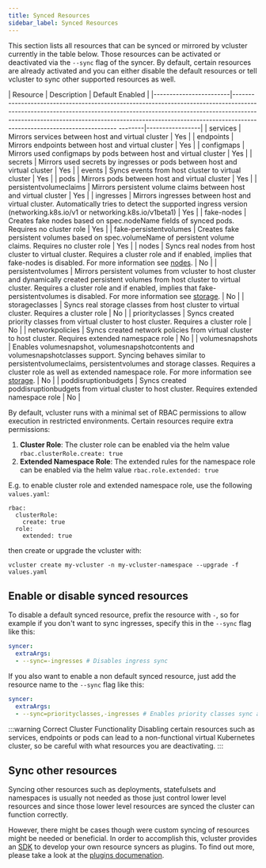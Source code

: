 ```yaml
---
title: Synced Resources
sidebar_label: Synced Resources
---
```


This section lists all resources that can be synced or mirrored by vcluster currently in the table below. Those resources can be activated or deactivated via the `--sync` flag of the syncer. By default, certain resources are already activated and you can either disable the default resources or tell vcluster to sync other supported resources as well.

| Resource               | Description                                                                                                                                                                                                                                                                                | Default Enabled |
|------------------------|----------------------------------------------------------------------------------------------------------------------------------------------------------------------------------------------------------------------------------------------------------------------------------- --------|-----------------|
| services               | Mirrors services between host and virtual cluster                                                                                                                                                                                                                                          | Yes             |
| endpoints              | Mirrors endpoints between host and virtual cluster                                                                                                                                                                                                                                         | Yes             |
| configmaps             | Mirrors used configmaps by pods between host and virtual cluster                                                                                                                                                                                                                           | Yes             |
| secrets                | Mirrors used secrets by ingresses or pods between host and virtual cluster                                                                                                                                                                                                                 | Yes             |
| events                 | Syncs events from host cluster to virtual cluster                                                                                                                                                                                                                                          | Yes             |
| pods                   | Mirrors pods between host and virtual cluster                                                                                                                                                                                                                                              | Yes             |
| persistentvolumeclaims | Mirrors persistent volume claims between host and virtual cluster                                                                                                                                                                                                                          | Yes             |
| ingresses              | Mirrors ingresses between host and virtual cluster. Automatically tries to detect the supported ingress version (networking.k8s.io/v1 or networking.k8s.io/v1beta1)                                                                                                                        | Yes             |
| fake-nodes             | Creates fake nodes based on spec.nodeName fields of synced pods. Requires no cluster role                                                                                                                                                                                                  | Yes             |
| fake-persistentvolumes | Creates fake persistent volumes based on spec.volumeName of persistent volume claims. Requires no cluster role                                                                                                                                                                             | Yes             |
| nodes                  | Syncs real nodes from host cluster to virtual cluster. Requires a cluster role and if enabled, implies that fake-nodes is disabled. For more information see [nodes](./nodes.mdx).                                                                                                         | No              |
| persistentvolumes      | Mirrors persistent volumes from vcluster to host cluster and dynamically created persistent volumes from host cluster to virtual cluster. Requires a cluster role and if enabled, implies that fake-persistentvolumes is disabled. For more information see [storage](./storage.mdx).      | No              |
| storageclasses         | Syncs real storage classes from host cluster to virtual cluster. Requires a cluster role                                                                                                                                                                                                   | No              |
| priorityclasses        | Syncs created priority classes from virtual cluster to host cluster. Requires a cluster role                                                                                                                                                                                               | No              |
| networkpolicies        | Syncs created network policies from virtual cluster to host cluster. Requires extended namespace role                                                                                                                                                                                      | No              |
| volumesnapshots        | Enables volumesnapshot, volumesnapshotcontents and volumesnapshotclasses support. Syncing behaves similar to persistentvolumeclaims, persistentvolumes and storage classes. Requires a cluster role as well as extended namespace role. For more information see [storage](./storage.mdx). | No              |
| poddisruptionbudgets   | Syncs created poddisruptionbudgets from virtual cluster to host cluster. Requires extended namespace role                                                                                                                                                                                  | No              |

By default, vcluster runs with a minimal set of RBAC permissions to allow execution in restricted environments. Certain resources require extra permissions:
1. **Cluster Role**: The cluster role can be enabled via the helm value `rbac.clusterRole.create: true`
2. **Extended Namespace Role**: The extended rules for the namespace role can be enabled via the helm value `rbac.role.extended: true`

E.g. to enable cluster role and extended namespace role, use the following `values.yaml`:

```
rbac:
  clusterRole: 
    create: true
  role:
    extended: true
```

then create or upgrade the vcluster with:

```
vcluster create my-vcluster -n my-vcluster-namespace --upgrade -f values.yaml
```

## Enable or disable synced resources

To disable a default synced resource, prefix the resource with `-`, so for example if you don't want to sync ingresses, specify this in the `--sync` flag like this: 

```yaml
syncer:
  extraArgs:
  - --sync=-ingresses # Disables ingress sync
```

If you also want to enable a non default synced resource, just add the resource name to the `--sync` flag like this:

```yaml
syncer:
  extraArgs:
  - --sync=priorityclasses,-ingresses # Enables priority classes sync and disables ingresses sync
```

:::warning Correct Cluster Functionality
Disabling certain resources such as services, endpoints or pods can lead to a non-functional virtual Kubernetes cluster, so be careful with what resources you are deactivating. 
::: 

## Sync other resources

Syncing other resources such as deployments, statefulsets and namespaces is usually not needed as those just control lower level resources and since those lower level resources are synced the cluster can function correctly. 

However, there might be cases though were custom syncing of resources might be needed or beneficial. In order to accomplish this, vcluster provides an [SDK](https://github.com/loft-sh/vcluster-sdk) to develop your own resource syncers as plugins. To find out more, please take a look at the [plugins documenation](../plugins/overview.mdx).
